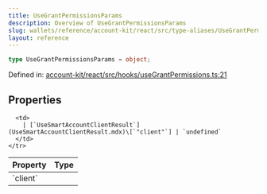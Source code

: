 ```yaml
---
title: UseGrantPermissionsParams
description: Overview of UseGrantPermissionsParams
slug: wallets/reference/account-kit/react/src/type-aliases/UseGrantPermissionsParams
layout: reference
---
```


```ts
type UseGrantPermissionsParams = object;
```

Defined in: [account-kit/react/src/hooks/useGrantPermissions.ts:21](https://github.com/alchemyplatform/aa-sdk/blob/e3c1a23e6e03f44bf2db3afddb97a91b175cba58/account-kit/react/src/hooks/useGrantPermissions.ts#L21)

## Properties

<table>
  <thead>
    <tr>
      <th align="left">Property</th>
      <th align="left">Type</th>
    </tr>
  </thead>

  <tbody>
    <tr>
      <td>
        <a id="client" /> `client`
      </td>

      <td>
        | [`UseSmartAccountClientResult`](UseSmartAccountClientResult.mdx)\[`"client"`] | `undefined`
      </td>
    </tr>

  </tbody>
</table>
